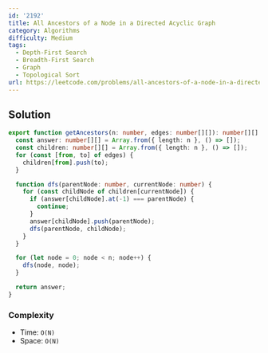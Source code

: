 ```yaml
---
id: '2192'
title: All Ancestors of a Node in a Directed Acyclic Graph
category: Algorithms
difficulty: Medium
tags:
  - Depth-First Search
  - Breadth-First Search
  - Graph
  - Topological Sort
url: https://leetcode.com/problems/all-ancestors-of-a-node-in-a-directed-acyclic-graph
---
```


## Solution

```typescript filename="solution.ts" copy
export function getAncestors(n: number, edges: number[][]): number[][] {
  const answer: number[][] = Array.from({ length: n }, () => []);
  const children: number[][] = Array.from({ length: n }, () => []);
  for (const [from, to] of edges) {
    children[from].push(to);
  }

  function dfs(parentNode: number, currentNode: number) {
    for (const childNode of children[currentNode]) {
      if (answer[childNode].at(-1) === parentNode) {
        continue;
      }
      answer[childNode].push(parentNode);
      dfs(parentNode, childNode);
    }
  }

  for (let node = 0; node < n; node++) {
    dfs(node, node);
  }

  return answer;
}
```

### Complexity

- Time: `O(N)`
- Space: `O(N)`
